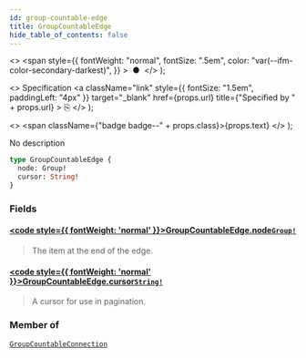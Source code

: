 ```yaml
---
id: group-countable-edge
title: GroupCountableEdge
hide_table_of_contents: false
---
```


  <>
    <span
      style={{
        fontWeight: "normal",
        fontSize: ".5em",
        color: "var(--ifm-color-secondary-darkest)",
      }}
    >
      &nbsp;●&nbsp;
    </span>
  </>
);

  <>
    Specification
    <a
      className="link"
      style={{ fontSize: "1.5em", paddingLeft: "4px" }}
      target="\_blank"
      href={props.url}
      title={"Specified by " + props.url}
    >
      ⎘
    </a>
  </>
);

  <>
    <span className={"badge badge--" + props.class}>{props.text}</span>
  </>
);

No description

```graphql
type GroupCountableEdge {
  node: Group!
  cursor: String!
}
```

### Fields

#### [<code style={{ fontWeight: 'normal' }}>GroupCountableEdge.<b>node</b></code>](#)<Bullet />[`Group!`](../../api-reference/users/objects/group) <Badge class="secondary" text="non-null"/> <Badge class="secondary" text="object"/> <Badge class="secondary" text="users"/>

> The item at the end of the edge.

#### [<code style={{ fontWeight: 'normal' }}>GroupCountableEdge.<b>cursor</b></code>](#)<Bullet />[`String!`](../../api-reference/miscellaneous/scalars/string) <Badge class="secondary" text="non-null"/> <Badge class="secondary" text="scalar"/> <Badge class="secondary" text="miscellaneous"/>

> A cursor for use in pagination.

### Member of

[`GroupCountableConnection`](../../api-reference/users/objects/group-countable-connection) <Badge class="secondary" text="object"/>
